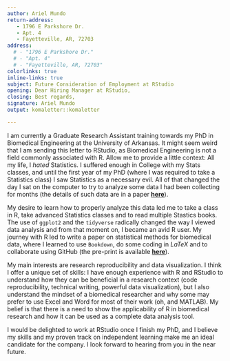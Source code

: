 ```yaml
---
author: Ariel Mundo
return-address: 
   - 1796 E Parkshore Dr.
   - Apt. 4
   - Fayetteville, AR, 72703
address:
  # - "1796 E Parkshore Dr."
  # - "Apt. 4"
  # - "Fayetteville, AR, 72703"
colorlinks: true
inline-links: true
subject: Future Consideration of Employment at RStudio
opening: Dear Hiring Manager at RStudio,
closing: Best regards,
signature: Ariel Mundo
output: komaletter::komaletter

---
```


I am currently a Graduate Research Assistant training towards my PhD in Biomedical Engineering at the University of Arkansas. It might seem weird that I am sending this letter to RStudio, as Biomedical Engineering is not a field commonly associated with R. Allow me to provide a little context: All my life, I *hated* Statistics. I suffered enough in College with my Stats classes, and until the first year of my PhD (where I was required to take a Statistics class) I saw Statistics as a necessary evil. All of that changed the day I sat on the computer to try to analyze some data I had been collecting for months (the details of such data are in a paper [**here**](https://www.spiedigitallibrary.org/journals/journal-of-biomedical-optics/volume-25/issue-3/035002/Diffuse-reflectance-spectroscopy-to-monitor-murine-colorectal-tumor-progression-and/10.1117/1.JBO.25.3.035002.full?SSO=1)). 

My desire to learn how to properly analyze this data led me to take a class in R, take advanced Statistics classes and to read multiple Stastics books. The use of `ggplot2` and the `tidyverse` radically changed the way I viewed data analysis and from that moment on, I became an avid R user. My journey with R led to write a paper on statistical methods for biomedical data, where I learned to use `Bookdown`, do some coding in $LaTeX$ and to collaborate using GitHub (the pre-print is available [**here**](https://www.biorxiv.org/content/10.1101/2021.06.10.447970v2)).

My main interests are research reproducibility and data visualization. I think I offer a unique set of skills: I have enough experience with R and RStudio to understand how they can be beneficial in a research context (code reproducibility, technical writing, powerful data visualization), but I also understand the mindset of a biomedical researcher and why some may prefer to use Excel and Word for most of their work (oh, and MATLAB). My belief is that there is a need to show the applicability of R in biomedical research and how it can be used as a complete data analysis tool.

I would be delighted to work at RStudio once I finish my PhD, and I believe my skills and my proven track on independent learning make me an ideal candidate for the company. I look forward to hearing from you in the near future.
